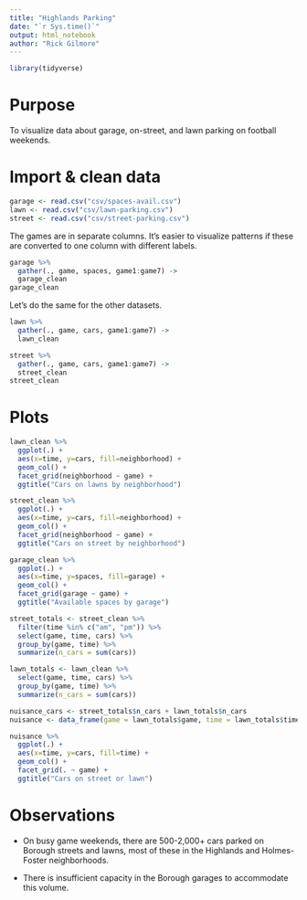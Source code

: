```yaml
---
title: "Highlands Parking"
date: "`r Sys.time()`"
output: html_notebook
author: "Rick Gilmore"
---
```



```r
library(tidyverse)
```

# Purpose

To visualize data about garage, on-street, and lawn parking on football weekends.

# Import & clean data

```r
garage <- read.csv("csv/spaces-avail.csv")
lawn <- read.csv("csv/lawn-parking.csv")
street <- read.csv("csv/street-parking.csv")
```

The games are in separate columns. It's easier to visualize patterns if these are converted to one column with different labels.

```r
garage %>% 
  gather(., game, spaces, game1:game7) ->
  garage_clean
garage_clean
```

Let's do the same for the other datasets.

```r
lawn %>% 
  gather(., game, cars, game1:game7) ->
  lawn_clean
```

```r
street %>% 
  gather(., game, cars, game1:game7) ->
  street_clean
street_clean
```

# Plots

```r
lawn_clean %>%
  ggplot(.) +
  aes(x=time, y=cars, fill=neighborhood) +
  geom_col() +
  facet_grid(neighborhood ~ game) +
  ggtitle("Cars on lawns by neighborhood")
```

```r
street_clean %>%
  ggplot(.) +
  aes(x=time, y=cars, fill=neighborhood) +
  geom_col() +
  facet_grid(neighborhood ~ game) +
  ggtitle("Cars on street by neighborhood")
```

```r
garage_clean %>%
  ggplot(.) +
  aes(x=time, y=spaces, fill=garage) +
  geom_col() +
  facet_grid(garage ~ game) +
  ggtitle("Available spaces by garage")
```

```r
street_totals <- street_clean %>%
  filter(time %in% c("am", "pm")) %>%
  select(game, time, cars) %>%
  group_by(game, time) %>%
  summarize(n_cars = sum(cars))

lawn_totals <- lawn_clean %>%
  select(game, time, cars) %>%
  group_by(game, time) %>%
  summarize(n_cars = sum(cars))

nuisance_cars <- street_totals$n_cars + lawn_totals$n_cars
nuisance <- data_frame(game = lawn_totals$game, time = lawn_totals$time, cars = nuisance_cars)

nuisance %>% 
  ggplot(.) +
  aes(x=time, y=cars, fill=time) +
  geom_col() +
  facet_grid(. ~ game) +
  ggtitle("Cars on street or lawn")
```

# Observations

- On busy game weekends, there are 500-2,000+ cars parked on Borough streets and lawns, most of these in the Highlands and Holmes-Foster neighborhoods.

- There is insufficient capacity in the Borough garages to accommodate this volume.
 